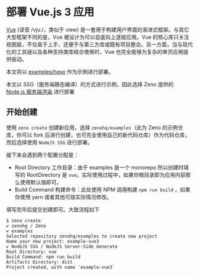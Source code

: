 ---
---

# 部署 Vue.js 3 应用

[Vue](https://vuejs.org/) (读音 /vjuː/，类似于 view) 是一套用于构建用户界面的渐进式框架。与其它大型框架不同的是，Vue 被设计为可以自底向上逐层应用。Vue 的核心库只关注视图层，不仅易于上手，还便于与第三方库或既有项目整合。另一方面，当与现代化的工具链以及各种支持类库结合使用时，Vue 也完全能够为复杂的单页应用提供驱动。

本文将以 [examples/hexo](https://github.com/zenohq/examples/tree/main/hexo) 作为示例进行部署。

本文以 SSG（服务端静态编译）的方式进行示例，因此选择 Zeno 提供的 [Node.js 服务端渲染](/docs/framework/node-ssg) 进行部署

## 开始创建

使用 `zeno create` 创建新应用，选择 `zenohq/examples`（此为 Zeno 的示例仓库，你可以 fork 后进行创建，也可完全使用自己的新代码仓库）作为代码仓库，而后选择使用 `NodeJS SSG` 进行部署。

接下来会遇到两个配置分配是：

- Root Directory 工作目录：由于 examples 是一个 monorepo 所以创建时填写的 RootDirectory 是 `vue`。实际使用过程中，如果你根目录即为应用内容那么使用默认值即可。
- Build Command 构建命令：此处使用 NPM 调用构建 `npm run build` ，如果你使用 yarn 或者其他可按实际情况修改。

填写完毕后提交创建即可。大致流程如下


```
$ zeno create
✔ zenohq / Zeno
✔ examples
Selected repository zenohq/examples to create new project
Name your new project: example-vue3
✔ NodeJS SSG / NodeJS Server-Side Generate
Root Directory: vue
Build Command: npm run build
Artifacts Directory: dist
Project created, with name `example-vue3` 
```